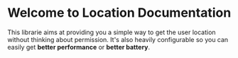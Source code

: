 # Welcome to Location Documentation

This librarie aims at providing you a simple way to get the user location without thinking about permission.
It's also heavily configurable so you can easily get **better performance** or **better battery**.
